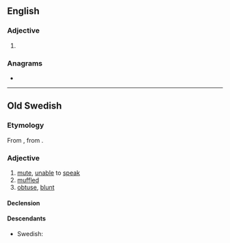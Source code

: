 ==English==

===Adjective===
{{head|en|adjective comparative form}}

# {{en-comparative of|dumb}}

===Anagrams===
* {{anagrams|en|a=bdemru|bedrum|bumder}}

----

==Old Swedish==

===Etymology===
From {{inh|gmq-osw|non|dumbr}}, from {{inh|gmq-osw|gem-pro|*dumbaz}}.

===Adjective===
{{head|gmq-osw|adjective}}

# [[mute]], [[unable]] to [[speak]]
# [[muffled]]
# [[obtuse]], [[blunt]]

====Declension====
{{gmq-osw-decl-adj-strong|dumb|nom_sg_neut=dumpt|acc_sg_neut=dumpt}}
{{gmq-osw-decl-adj-weak|dumb}}

====Descendants====
* Swedish: {{l|sv|dum}}